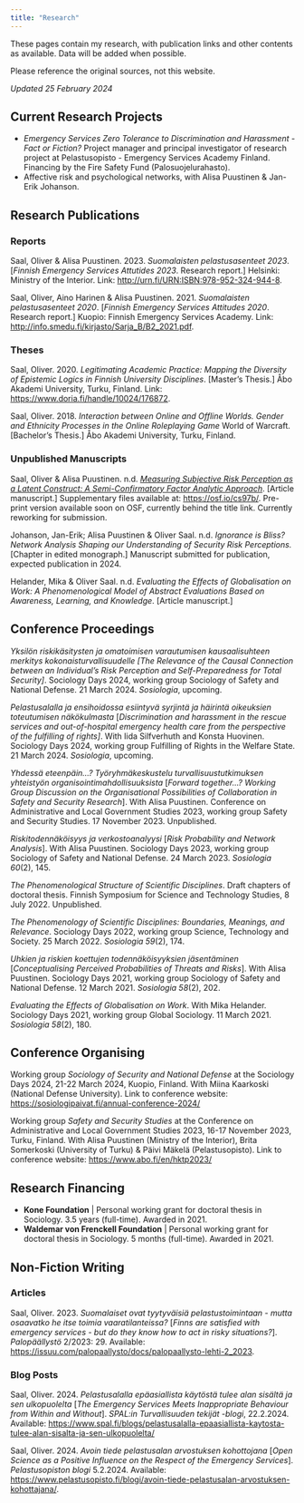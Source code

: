 ```yaml
---
title: "Research"
---
```


These pages contain my research, with publication links and other contents as available. Data will be added when possible.

Please reference the original sources, not this website.

*Updated 25 February 2024*

## Current Research Projects

-   *Emergency Services Zero Tolerance to Discrimination and Harassment - Fact or Fiction?* Project manager and principal investigator of research project at Pelastusopisto - Emergency Services Academy Finland. Financing by the Fire Safety Fund (Palosuojelurahasto).
-   Affective risk and psychological networks, with Alisa Puustinen & Jan-Erik Johanson.

## Research Publications

### Reports

Saal, Oliver & Alisa Puustinen. 2023. *Suomalaisten pelastusasenteet 2023*. \[*Finnish Emergency Services Attutides 2023*. Research report.\] Helsinki: Ministry of the Interior. Link: <http://urn.fi/URN:ISBN:978-952-324-944-8>.

Saal, Oliver, Aino Harinen & Alisa Puustinen. 2021. *Suomalaisten pelastusasenteet 2020*. \[*Finnish Emergency Services Attitudes 2020*. Research report.\] Kuopio: Finnish Emergency Services Academy. Link: <http://info.smedu.fi/kirjasto/Sarja_B/B2_2021.pdf>.

### Theses

Saal, Oliver. 2020. *Legitimating Academic Practice: Mapping the Diversity of Epistemic Logics in Finnish University Disciplines*. \[Master's Thesis.\] Åbo Akademi University, Turku, Finland. Link: <https://www.doria.fi/handle/10024/176872>.

Saal, Oliver. 2018. *Interaction between Online and Offline Worlds. Gender and Ethnicity Processes in the Online Roleplaying Game* World of Warcraft. \[Bachelor's Thesis.\] Åbo Akademi University, Turku, Finland.

### Unpublished Manuscripts

Saal, Oliver & Alisa Puustinen. n.d. [*Measuring Subjective Risk Perception as a Latent Construct: A Semi-Confirmatory Factor Analytic Approach*](https://osaal.github.io/resources/saalpuustinen2023.html). \[Article manuscript.\] Supplementary files available at: <https://osf.io/cs97b/>. Pre-print version available soon on OSF, currently behind the title link. Currently reworking for submission.

Johanson, Jan-Erik; Alisa Puustinen & Oliver Saal. n.d. *Ignorance is Bliss? Network Analysis Shaping our Understanding of Security Risk Perceptions.* \[Chapter in edited monograph.\] Manuscript submitted for publication, expected publication in 2024.

Helander, Mika & Oliver Saal. n.d. *Evaluating the Effects of Globalisation on Work: A Phenomenological Model of Abstract Evaluations Based on Awareness, Learning, and Knowledge*. \[Article manuscript.\]

## Conference Proceedings

*Yksilön riskikäsitysten ja omatoimisen varautumisen kausaalisuhteen merkitys kokonaisturvallisuudelle \[The Relevance of the Causal Connection between an Individual's Risk Perception and Self-Preparedness for Total Security\]*. Sociology Days 2024, working group Sociology of Safety and National Defense. 21 March 2024. *Sosiologia*, upcoming.

*Pelastusalalla ja ensihoidossa esiintyvä syrjintä ja häirintä oikeuksien toteutumisen näkökulmasta* \[*Discrimination and harassment in the rescue services and out-of-hospital emergency health care from the perspective of the fulfilling of rights\]*. With Iida Silfverhuth and Konsta Huovinen. Sociology Days 2024, working group Fulfilling of Rights in the Welfare State. 21 March 2024. *Sosiologia*, upcoming.

*Yhdessä eteenpäin...? Työryhmäkeskustelu turvallisuustutkimuksen yhteistyön organisointimahdollisuuksista* \[*Forward together...? Working Group Discussion on the Organisational Possibilities of Collaboration in Safety and Security Research*\]. With Alisa Puustinen. Conference on Administrative and Local Government Studies 2023, working group Safety and Security Studies. 17 November 2023. Unpublished.

*Riskitodennäköisyys ja verkostoanalyysi* \[*Risk Probability and Network Analysis*\]. With Alisa Puustinen. Sociology Days 2023, working group Sociology of Safety and National Defense. 24 March 2023. *Sosiologia* *60*(2), 145.

*The Phenomenological Structure of Scientific Disciplines*. Draft chapters of doctoral thesis. Finnish Symposium for Science and Technology Studies, 8 July 2022. Unpublished.

*The Phenomenology of Scientific Disciplines: Boundaries, Meanings, and Relevance*. Sociology Days 2022, working group Science, Technology and Society. 25 March 2022. *Sosiologia 59*(2), 174.

*Uhkien ja riskien koettujen todennäköisyyksien jäsentäminen* \[*Conceptualising Perceived Probabilities of Threats and Risks*\]. With Alisa Puustinen. Sociology Days 2021, working group Sociology of Safety and National Defense. 12 March 2021. *Sosiologia 58*(2), 202.

*Evaluating the Effects of Globalisation on Work*. With Mika Helander. Sociology Days 2021, working group Global Sociology. 11 March 2021. *Sosiologia 58*(2), 180.

## Conference Organising

Working group *Sociology of Security and National Defense* at the Sociology Days 2024, 21-22 March 2024, Kuopio, Finland. With Miina Kaarkoski (National Defense University). Link to conference website: <https://sosiologipaivat.fi/annual-conference-2024/>

Working group *Safety and Security Studies* at the Conference on Administrative and Local Government Studies 2023, 16-17 November 2023, Turku, Finland. With Alisa Puustinen (Ministry of the Interior), Brita Somerkoski (University of Turku) & Päivi Mäkelä (Pelastusopisto). Link to conference website: <https://www.abo.fi/en/hktp2023/>

## Research Financing

-   **Kone Foundation** \| Personal working grant for doctoral thesis in Sociology. 3.5 years (full-time). Awarded in 2021.
-   **Waldemar von Frenckell Foundation** \| Personal working grant for doctoral thesis in Sociology. 5 months (full-time). Awarded in 2021.

## Non-Fiction Writing

### Articles

Saal, Oliver. 2023. *Suomalaiset ovat tyytyväisiä pelastustoimintaan - mutta osaavatko he itse toimia vaaratilanteissa?* \[*Finns are satisfied with emergency services - but do they know how to act in risky situations?*\]. *Palopäällystö* 2/2023: 29. Available: <https://issuu.com/palopaallysto/docs/palopaallysto-lehti-2_2023>.

### Blog Posts

Saal, Oliver. 2024. *Pelastusalalla epäasiallista käytöstä tulee alan sisältä ja sen ulkopuolelta* \[*The Emergency Services Meets Inappropriate Behaviour from Within and Without*\]. *SPAL:in Turvallisuuden tekijät -blogi*, 22.2.2024. Available: <https://www.spal.fi/blogs/pelastusalalla-epaasiallista-kaytosta-tulee-alan-sisalta-ja-sen-ulkopuolelta/>

Saal, Oliver. 2024. *Avoin tiede pelastusalan arvostuksen kohottojana* \[*Open Science as a Positive Influence on the Respect of the Emergency Services*\]. *Pelastusopiston blogi* 5.2.2024. Available: <https://www.pelastusopisto.fi/blogi/avoin-tiede-pelastusalan-arvostuksen-kohottajana/>.
